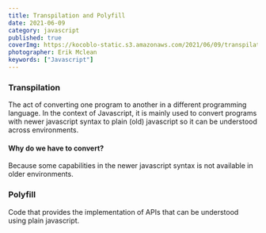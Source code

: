 ```yaml
---
title: Transpilation and Polyfill
date: 2021-06-09
category: javascript
published: true
coverImg: https://kocoblo-static.s3.amazonaws.com/2021/06/09/transpilation-and-polyfill/cover-img.jpg
photographer: Erik Mclean
keywords: ["Javascript"]
---
```


### Transpilation

The act of converting one program to another in a different programming language.
In the context of Javascript, it is mainly used to convert programs with newer javascript syntax
to plain (old) javascript so it can be understood across environments.

#### Why do we have to convert?

Because some capabilities in the newer javascript syntax is not available in older environments.

### Polyfill

Code that provides the implementation of APIs that can be understood using plain javascript.
